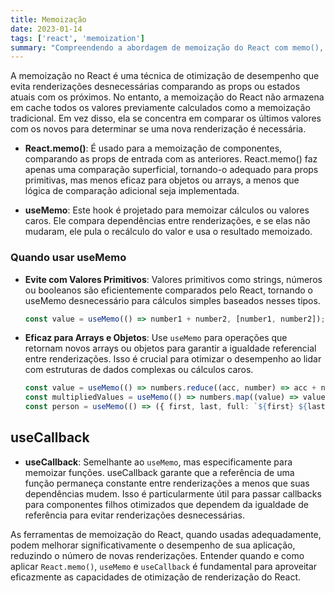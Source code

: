 ```yaml
---
title: Memoização
date: 2023-01-14
tags: ['react', 'memoization']
summary: "Compreendendo a abordagem de memoização do React com memo(), useMemo e useCallback, e diretrizes sobre seu uso ideal para aprimorar o desempenho evitando renderizações desnecessárias."
---
```


A memoização no React é uma técnica de otimização de desempenho que evita renderizações desnecessárias comparando as props ou estados atuais com os próximos. No entanto, a memoização do React não armazena em cache todos os valores previamente calculados como a memoização tradicional. Em vez disso, ela se concentra em comparar os últimos valores com os novos para determinar se uma nova renderização é necessária.

- **React.memo()**: É usado para a memoização de componentes, comparando as props de entrada com as anteriores. React.memo() faz apenas uma comparação superficial, tornando-o adequado para props primitivas, mas menos eficaz para objetos ou arrays, a menos que lógica de comparação adicional seja implementada.

- **useMemo**: Este hook é projetado para memoizar cálculos ou valores caros. Ele compara dependências entre renderizações, e se elas não mudaram, ele pula o recálculo do valor e usa o resultado memoizado.

### Quando usar useMemo

- **Evite com Valores Primitivos**: Valores primitivos como strings, números ou booleanos são eficientemente comparados pelo React, tornando o useMemo desnecessário para cálculos simples baseados nesses tipos.

    ```ts
    const value = useMemo(() => number1 + number2, [number1, number2]);
    ```

- **Eficaz para Arrays e Objetos**: Use `useMemo` para operações que retornam novos arrays ou objetos para garantir a igualdade referencial entre renderizações. Isso é crucial para otimizar o desempenho ao lidar com estruturas de dados complexas ou cálculos caros.

    ```ts
    const value = useMemo(() => numbers.reduce((acc, number) => acc + number, 0), [numbers]);
    const multipliedValues = useMemo(() => numbers.map((value) => value * 100), [numbers]);
    const person = useMemo(() => ({ first, last, full: `${first} ${last}` }), [first, last]);
    ```

## useCallback

- **useCallback**: Semelhante ao `useMemo`, mas especificamente para memoizar funções. useCallback garante que a referência de uma função permaneça constante entre renderizações a menos que suas dependências mudem. Isso é particularmente útil para passar callbacks para componentes filhos otimizados que dependem da igualdade de referência para evitar renderizações desnecessárias.

As ferramentas de memoização do React, quando usadas adequadamente, podem melhorar significativamente o desempenho de sua aplicação, reduzindo o número de novas renderizações. Entender quando e como aplicar `React.memo()`, `useMemo` e `useCallback` é fundamental para aproveitar eficazmente as capacidades de otimização de renderização do React.